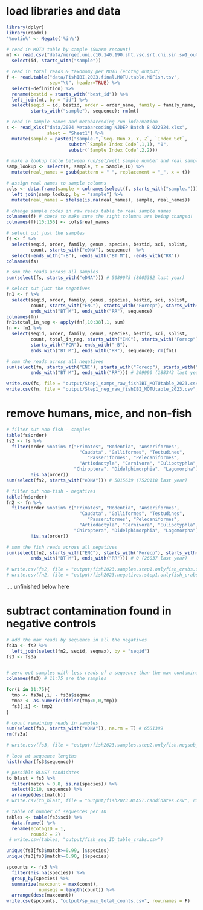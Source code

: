 # load libraries and data
```r
library(dplyr)
library(readxl)
'%notin%' <- Negate('%in%')

# read in MOTU table by sample (Swarm recount) 
mt <- read.csv("data/merged.uni.c10.140.190.sht.vsc.srt.chi.sin.sw1_output.counts.csv") %>%
  select(id, starts_with("sample"))

# read in total reads & taxonomy per MOTU (ecotag output)
f <- read.table("data/FishIBI.2023.final.MOTU.table.MiFish.tsv", 
                sep="\t", header=TRUE) %>%
  select(-definition) %>%
  rename(bestid = starts_with("best_id")) %>%
  left_join(mt, by = "id") %>%
  select(seqid = id, bestid, order = order_name, family = family_name, genus = genus_name, species = species_name, count = size, sci = scientific_name, splist = starts_with("species_list"),
         starts_with("sample"), sequence); rm(mt)

# read in sample names and metabarcoding run information
s <- read_xlsx("data/2024 Metabarcoding NJDEP Batch 8 022924.xlsx",
               sheet = "Sheet1") %>%
  mutate(sample = paste0("sample.",`Seq. Run X, Y, Z`, `Index Set`, 
                       substr(`Sample Index Code`,1,1), "0",
                       substr(`Sample Index Code`,2,2)))

# make a lookup table between run/set/well sample number and real sample names
samp_lookup <- select(s, sample, t = Sample_ID) %>%
  mutate(real_names = gsub(pattern = " ", replacement = "_", x = t))

# assign real names to sample columns
cols <- data.frame(sample = colnames(select(f, starts_with("sample.")))) %>%
  left_join(samp_lookup, by = "sample") %>%
  mutate(real_names = ifelse(is.na(real_names), sample, real_names))

# change sample codes in raw reads table to real sample names
colnames(f) # check to make sure the right columns are being changed!
colnames(f)[10:156] <- cols$real_names

# select out just the samples
fs <- f %>%
  select(seqid, order, family, genus, species, bestid, sci, splist,
         count, starts_with("eDNA"), sequence)  %>%
  select(-ends_with("-B"), -ends_with("BT M"), -ends_with("RR"))
colnames(fs)

# sum the reads across all samples
sum(select(fs, starts_with("eDNA"))) # 5089075 (8005382 last year)

# select out just the negatives
fn1 <- f %>%
  select(seqid, order, family, genus, species, bestid, sci, splist,
         count, starts_with("ENC"), starts_with("Forecp"), starts_with("PCR"), ends_with("-B"),
         ends_with("BT M"), ends_with("RR"), sequence)
colnames(fn)
fn1$total_in_neg <- apply(fn[,10:38],1, sum)
fn <- fn1 %>%
  select(seqid, order, family, genus, species, bestid, sci, splist,
         count, total_in_neg, starts_with("ENC"), starts_with("Forecp"), 
         starts_with("PCR"), ends_with("-B"),
         ends_with("BT M"), ends_with("RR"), sequence); rm(fn1)

# sum the reads across all negatives
sum(select(fn, starts_with("ENC"), starts_with("Forecp"), starts_with("PCR"), ends_with("-B"),
         ends_with("BT M"), ends_with("RR"))) # 209990 (188343 last year)

write.csv(fs, file = "output/Step1_samps_raw_fishIBI_MOTUtable_2023.csv", row.names = F)
write.csv(fn, file = "output/Step1_neg_raw_fishIBI_MOTUtable_2023.csv", row.names = F)
```
# remove humans, mice, and non-fish
```r
# filter out non-fish - samples
table(fs$order)
fs2 <- fs %>%
  filter(order %notin% c("Primates", "Rodentia", "Anseriformes", 
                           "Caudata", "Galliformes", "Testudines",
                              "Passeriformes", "Pelecaniformes",
                           "Artiodactyla", "Carnivora", "Eulipotyphla",
                         "Chiroptera", "Didelphimorphia", "Lagomorpha"),
         !is.na(order))
sum(select(fs2, starts_with("eDNA"))) # 5015639 (7520118 last year)

# filter out non-fish - negatives
table(fn$order)
fn2 <- fn %>%
  filter(order %notin% c("Primates", "Rodentia", "Anseriformes", 
                           "Caudata", "Galliformes", "Testudines",
                              "Passeriformes", "Pelecaniformes",
                           "Artiodactyla", "Carnivora", "Eulipotyphla",
                         "Chiroptera", "Didelphimorphia", "Lagomorpha"),
         !is.na(order))

# sum the fish reads across all negatives
sum(select(fn2, starts_with("ENC"), starts_with("Forecp"), starts_with("PCR"), ends_with("-B"),
         ends_with("BT M"), ends_with("RR"))) # 0 (26037 last year)

# write.csv(fs2, file = "output/fish2023.samples.step1.onlyfish_crabs.csv", row.names = F)
# write.csv(fn2, file = "output/fish2023.negatives.step1.onlyfish_crabs.csv", row.names = F)
```


.... unfinished below here

# subtract contamination found in negative controls
```r
# add the max reads by sequence in all the negatives
fs3a <- fs2 %>%
  left_join(select(fn2, seqid, seqmax), by = "seqid")
fs3 <- fs3a


# zero out samples with less reads of a sequence than the max contamination among negative of that sequence
colnames(fs3) # 11:75 are the samples

for(i in 11:75){
  tmp <- fs3a[,i] - fs3a$seqmax
  tmp2 <- as.numeric(ifelse(tmp<0,0,tmp))
  fs3[,i] <- tmp2
}

# count remaining reads in samples
sum(select(fs3, starts_with("eDNA")), na.rm = T) # 6581399
rm(fs3a)

# write.csv(fs3, file = "output/fish2023.samples.step2.onlyfish.negsub_crabs.csv", row.names = F)

# look at sequence lengths
hist(nchar(fs3$sequence))

# possible BLAST candidates
to_blast = fs3 %>% 
  filter(match > 0.8, is.na(species)) %>% 
  select(1:10, sequence) %>%
  arrange(desc(match))
# write.csv(to_blast, file = "output/fish2023.BLAST.candidates.csv", row.names = F)

# table of number of sequences per ID 
tables <- table(fs3$sci) %>% 
  data.frame() %>%
  rename(ecotagID = 1,
         round2 = 2)
 # write.csv(tables, "output/fish_seq_ID_table_crabs.csv")

unique(fs3[fs3$match>=0.99, ]$species)
unique(fs3[fs3$match>=0.90, ]$species)

spcounts <- fs3 %>%
  filter(!is.na(species)) %>%
  group_by(species) %>%
  summarize(maxcount = max(count),
            numseqs = length(count)) %>%
  arrange(desc(maxcount))
write.csv(spcounts, "output/sp_max_total_counts.csv", row.names = F)

```

